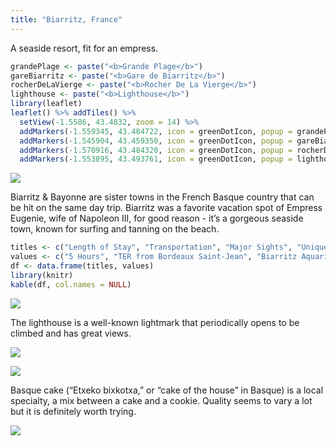 ```yaml
---
title: "Biarritz, France"
---
```


A seaside resort, fit for an empress.

```r
grandePlage <- paste("<b>Grande Plage</b>")
gareBiarritz <- paste("<b>Gare de Biarritz</b>")
rocherDeLaVierge <- paste("<b>Rocher De La Vierge</b>")
lighthouse <- paste("<b>Lighthouse</b>")
library(leaflet)
leaflet() %>% addTiles() %>%
  setView(-1.5586, 43.4832, zoom = 14) %>%
  addMarkers(-1.559345, 43.484722, icon = greenDotIcon, popup = grandePlage) %>%  # Grande Plage
  addMarkers(-1.545904, 43.459350, icon = greenDotIcon, popup = gareBiarritz) %>%  # Gare de Biarritz
  addMarkers(-1.570916, 43.484320, icon = greenDotIcon, popup = rocherDeLaVierge) %>%  # Rocher de la Vierge
  addMarkers(-1.553895, 43.493761, icon = greenDotIcon, popup = lighthouse) # Lighthouse
```
![](images/Biarritz/biarritz6.png)

Biarritz & Bayonne are sister towns in the French Basque country that can be hit on the same day trip. Biarritz was a favorite vacation spot of Empress Eugenie, wife of Napoleon III, for good reason - it's a gorgeous seaside town, known for surfing and tanning on the beach.

```r
titles <- c("Length of Stay", "Transportation", "Major Sights", "Unique Foods", "Restaurant Recommendations")
values <- c("5 Hours", "TER from Bordeaux Saint-Jean", "Biarritz Aquarium, Lighthouse", "Basque Cake", "N/A")
df <- data.frame(titles, values)
library(knitr)
kable(df, col.names = NULL)
```
![](images/Biarritz/biarritz1.png)

The lighthouse is a well-known lightmark that periodically opens to be climbed and has great views.

![](images/Biarritz/biarritz7.png)

![](images/Biarritz/biarritz4.png)

Basque cake ("Etxeko bixkotxa," or "cake of the house" in Basque) is a local specialty, a mix between a cake and a cookie. Quality seems to vary a lot but it is definitely worth trying.

![](images/Biarritz/biarritz8.png)